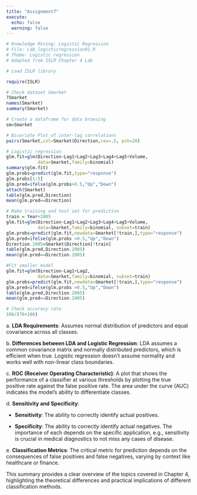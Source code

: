 ```yaml
---
title: "Assignment7"
execute:
  echo: false
  warning: false
---
```


```r
# Knowledge Mining: Logistic Regression
# File: Lab_logisticregression01.R
# Theme: Logistic regression
# Adapted from ISLR Chapter 4 Lab

# Load ISLR library

require(ISLR)

# Check dataset Smarket
?Smarket
names(Smarket)
summary(Smarket)

# Create a dataframe for data browsing
sm=Smarket

# Bivariate Plot of inter-lag correlations
pairs(Smarket,col=Smarket$Direction,cex=.5, pch=20)

# Logistic regression
glm.fit=glm(Direction~Lag1+Lag2+Lag3+Lag4+Lag5+Volume,
            data=Smarket,family=binomial)
summary(glm.fit)
glm.probs=predict(glm.fit,type="response") 
glm.probs[1:5]
glm.pred=ifelse(glm.probs>0.5,"Up","Down")
attach(Smarket)
table(glm.pred,Direction)
mean(glm.pred==Direction)
```

```r
# Make training and test set for prediction
train = Year<2005
glm.fit=glm(Direction~Lag1+Lag2+Lag3+Lag4+Lag5+Volume,
            data=Smarket,family=binomial, subset=train)
glm.probs=predict(glm.fit,newdata=Smarket[!train,],type="response") 
glm.pred=ifelse(glm.probs >0.5,"Up","Down")
Direction.2005=Smarket$Direction[!train]
table(glm.pred,Direction.2005)
mean(glm.pred==Direction.2005)
```

```r
#Fit smaller model
glm.fit=glm(Direction~Lag1+Lag2,
            data=Smarket,family=binomial, subset=train)
glm.probs=predict(glm.fit,newdata=Smarket[!train,],type="response") 
glm.pred=ifelse(glm.probs >0.5,"Up","Down")
table(glm.pred,Direction.2005)
mean(glm.pred==Direction.2005)
```

```r
# Check accuracy rate
106/(76+106)
```

a\. **LDA Requirements**: Assumes normal distribution of predictors and equal covariance across all classes.

b\. **Differences between LDA and Logistic Regression**: LDA assumes a common covariance matrix and normally distributed predictors, which is efficient when true. Logistic regression doesn't assume normality and works well with non-linear class boundaries.

c\. **ROC (Receiver Operating Characteristic)**: A plot that shows the performance of a classifier at various thresholds by plotting the true positive rate against the false positive rate. The area under the curve (AUC) indicates the model's ability to differentiate classes.

d\. **Sensitivity and Specificity**:

-   **Sensitivity**: The ability to correctly identify actual positives.

-   **Specificity**: The ability to correctly identify actual negatives. The importance of each depends on the specific application, e.g., sensitivity is crucial in medical diagnostics to not miss any cases of disease.

e\. **Classification Metrics**: The critical metric for prediction depends on the consequences of false positives and false negatives, varying by context like healthcare or finance.

This summary provides a clear overview of the topics covered in Chapter 4, highlighting the theoretical differences and practical implications of different classification methods.

```r

```
